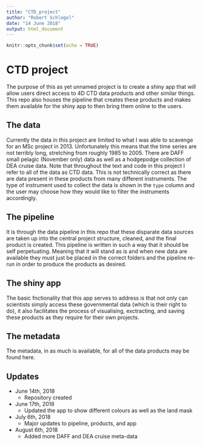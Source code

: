 ```yaml
---
title: "CTD_project"
author: "Robert Schlegel"
date: "14 June 2018"
output: html_document
---
```


```r
knitr::opts_chunk$set(echo = TRUE)
```

# CTD project

The purpose of this as yet unnamed project is to create a shiny app that will allow users direct access to 4D CTD data products and other similar things. This repo also houses the pipeline that creates these products and makes them available for the shiny app to then bring them online to the users.

## The data

Currently the data in this project are limited to what I was able to scavenge for an MSc project in 2013. Unfortunately this means that the time series are not terribly long, stretching from roughly 1985 to 2005. There are DAFF small pelagic (November only) data as well as a hodgepodge collection of DEA cruise data. Note that throughout the text and code in this project I refer to all of the data as CTD data. This is not technically correct as there are data present in these products from many different instruments. The type of instrument used to collect the data is shown in the `type` column and the user may choose how they would like to filter the instruments accordingly.

## The pipeline

It is through the data pipeline in this repo that these disparate data sources are taken up into the central project structure, cleaned, and the final product is created. This pipeline is written in such a way that it should be self perpetuating. Meaning that it will stand as is and when new data are available they must just be placed in the correct folders and the pipeline re-run in order to produce the products as desired.

## The shiny app

The basic fnctionality that this app serves to address is that not only can scientists simply access these governmental data (which is their right to do), it also facilitates the process of visualising, exctracting, and saving these products as they require for their own projects.

## The metadata

The metadata, in as much is available, for all of the data products may be found here.

## Updates

* June 14th, 2018
    * Repository created

* June 17th, 2018
    * Updated the app to show different colours as well as the land mask
    
* July 6th, 2018
    * Major updates to pipeline, products, and app

* August 6th, 2018
    * Added more DAFF and DEA cruise meta-data